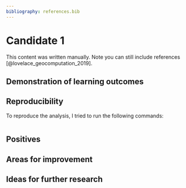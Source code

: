 ```yaml
---
bibliography: references.bib
---
```



# Candidate 1

This content was written manually.
Note you can still include references [@lovelace_geocomputation_2019].

## Demonstration of learning outcomes

## Reproducibility

To reproduce the analysis, I tried to run the following commands:

```r


```


## Positives

## Areas for improvement

## Ideas for further research
